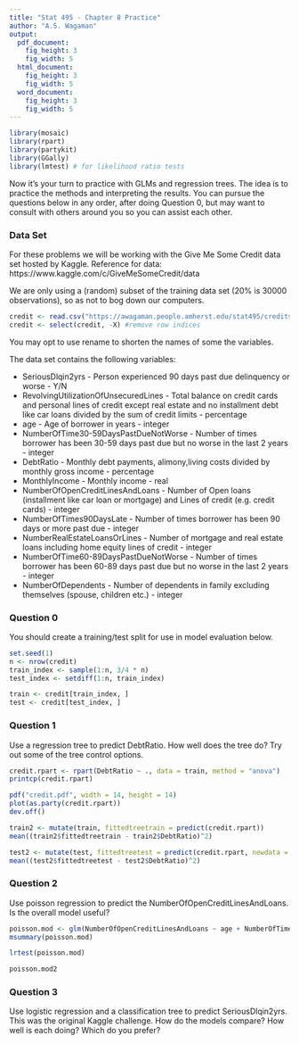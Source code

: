 ```yaml
---
title: "Stat 495 - Chapter 8 Practice"
author: "A.S. Wagaman"
output:
  pdf_document:
    fig_height: 3
    fig_width: 5
  html_document:
    fig_height: 3
    fig_width: 5
  word_document:
    fig_height: 3
    fig_width: 5
---
```



```r
library(mosaic)
library(rpart)
library(partykit)
library(GGally)
library(lmtest) # for likelihood ratio tests
```

Now it's your turn to practice with GLMs and regression trees. The idea is to practice the methods and interpreting the results. You can pursue the questions below in any order, after doing Question 0, but may want to consult with others around you so you can assist each other. 

### Data Set

For these problems we will be working with the Give Me Some Credit data set hosted by Kaggle. Reference for data: https://www.kaggle.com/c/GiveMeSomeCredit/data

We are only using a (random) subset of the training data set (20% is 30000 observations), so as not to bog down our computers. 

```r
credit <- read.csv("https://awagaman.people.amherst.edu/stat495/creditsample.csv", header = T)
credit <- select(credit, -X) #remove row indices
```

You may opt to use rename to shorten the names of some the variables. 

The data set contains the following variables:

* SeriousDlqin2yrs - Person experienced 90 days past due delinquency or worse - Y/N  
* RevolvingUtilizationOfUnsecuredLines - Total balance on credit cards and personal lines of credit except real estate and no installment debt like car loans divided by the sum of credit limits -	percentage  
* age	- Age of borrower in years	- integer  
* NumberOfTime30-59DaysPastDueNotWorse	- Number of times borrower has been 30-59 days past due but no worse in the last 2 years -	integer  
* DebtRatio -	Monthly debt payments, alimony,living costs divided by monthly gross income -	percentage  
* MonthlyIncome -	Monthly income -	real  
* NumberOfOpenCreditLinesAndLoans -	Number of Open loans (installment like car loan or mortgage) and Lines of credit (e.g. credit cards) -	integer  
* NumberOfTimes90DaysLate -	Number of times borrower has been 90 days or more past due -	integer
* NumberRealEstateLoansOrLines -	Number of mortgage and real estate loans including home equity lines of credit -	integer  
* NumberOfTime60-89DaysPastDueNotWorse -	Number of times borrower has been 60-89 days past due but no worse in the last 2 years -	integer  
* NumberOfDependents -	Number of dependents in family excluding themselves (spouse, children etc.) -	integer  

### Question 0

You should create a training/test split for use in model evaluation below. 

```r
set.seed(1)
n <- nrow(credit)
train_index <- sample(1:n, 3/4 * n)
test_index <- setdiff(1:n, train_index)

train <- credit[train_index, ]
test <- credit[test_index, ]

```



### Question 1

Use a regression tree to predict DebtRatio. How well does the tree do? Try out some of the tree control options. 

```r
credit.rpart <- rpart(DebtRatio ~ ., data = train, method = "anova")
printcp(credit.rpart)

```

```r
pdf("credit.pdf", width = 14, height = 14)
plot(as.party(credit.rpart))
dev.off()
```
```r
train2 <- mutate(train, fittedtreetrain = predict(credit.rpart))
mean((train2$fittedtreetrain - train2$DebtRatio)^2)
```

```r
test2 <- mutate(test, fittedtreetest = predict(credit.rpart, newdata = test))
mean((test2$fittedtreetest - test2$DebtRatio)^2)
```


### Question 2

Use poisson regression to predict the NumberOfOpenCreditLinesAndLoans. Is the overall model useful?

```r
poisson.mod <- glm(NumberOfOpenCreditLinesAndLoans ~ age + NumberOfTime30.59DaysPastDueNotWorse + NumberOfTime60.89DaysPastDueNotWorse + NumberOfDependents, data = train, family = poisson (link = log))
msummary(poisson.mod)
```

```r
lrtest(poisson.mod)
```

```r
poisson.mod2
```


### Question 3

Use logistic regression and a classification tree to predict SeriousDlqin2yrs. This was the original Kaggle challenge. How do the models compare? How well is each doing? Which do you prefer?

```r

```



